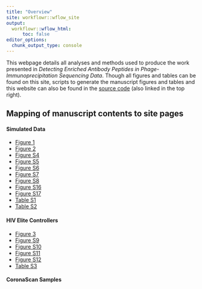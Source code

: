 ```yaml
---
title: "Overview"
site: workflowr::wflow_site
output:
  workflowr::wflow_html:
      toc: false
editor_options:
  chunk_output_type: console
---
```


This webpage details all analyses and methods used to produce the work presented in _Detecting Enriched Antibody Peptides in Phage-Immunoprecipitation Sequencing Data_. Though all figures and tables can be found on this site, scripts to generate the manuscript figures and tables and this website can also be found in the [source code](https://github.com/athchen/beer_manuscript) (also linked in the top right). 

## Mapping of manuscript contents to site pages

#### Simulated Data

* [Figure 1](https://athchen.github.io/beer_manuscript/simulation.html#Figure_1)
* [Figure 2](https://athchen.github.io/beer_manuscript/simulation.html#Figure_2)
* [Figure S4](https://athchen.github.io/beer_manuscript/simulation.html#Figure_S4)
* [Figure S5](https://athchen.github.io/beer_manuscript/simulation.html#Figure_S5)
* [Figure S6](https://athchen.github.io/beer_manuscript/simulation.html#Figure_S6)
* [Figure S7](https://athchen.github.io/beer_manuscript/simulation.html#Figure_S7)
* [Figure S8](https://athchen.github.io/beer_manuscript/simulation.html#Figure_S8)
* [Figure S16](https://athchen.github.io/beer_manuscript/simulation.html#Figure_S16)
* [Figure S17](https://athchen.github.io/beer_manuscript/simulation.html#Figure_S17)
* [Table S1](https://athchen.github.io/beer_manuscript/simulation.html#Table_S1)
* [Table S2](https://athchen.github.io/beer_manuscript/simulation.html#Table_S2)
 
#### HIV Elite Controllers

* [Figure 3](https://athchen.github.io/beer_manuscript/hiv_ec.html#Figure_3)
* [Figure S9](https://athchen.github.io/beer_manuscript/hiv_ec.html#Figure_S9)
* [Figure S10](https://athchen.github.io/beer_manuscript/hiv_ec.html#Figure_S10)
* [Figure S11](https://athchen.github.io/beer_manuscript/hiv_ec.html#Figure_S11)
* [Figure S12](https://athchen.github.io/beer_manuscript/hiv_ec.html#Figure_S12)
* [Table S3](https://athchen.github.io/beer_manuscript/hiv_ec.html#Table_S3)

#### CoronaScan Samples
